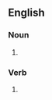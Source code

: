 ==English==

===Noun===
{{head|en|noun plural form}}

# {{plural of|transect|lang=en}}

===Verb===
{{head|en|verb form}}

# {{en-third-person singular of|transect}}